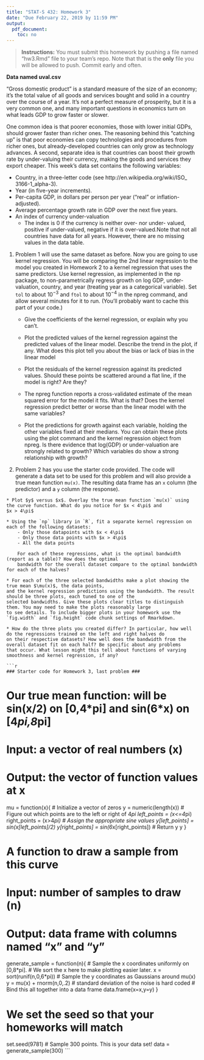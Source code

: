 ```yaml
---
title: "STAT-S 432: Homework 3"
date: "Due February 22, 2019 by 11:59 PM"
output:
  pdf_document:
    toc: no
---
```


>  __Instructions:__ You must submit this homework by pushing a file named "hw3.Rmd" file to your team's repo. Note that that is the __only__ file you will be allowed to push. Commit early and often.


__Data named uval.csv__

"Gross domestic product" is a standard measure of the size of an economy; it's
the total value of all goods and services bought and solid in a country over the course
of a year. It's not a perfect measure of prosperity, but it is a very common one, and
many important questions in economics turn on what leads GDP to grow faster or
slower.


One common idea is that poorer economies, those with lower initial GDPs,
should grower faster than richer ones. The reasoning behind this "catching up" is
that poor economies can copy technologies and procedures from richer ones, but
already-developed countries can only grow as technology advances. A second, separate idea is that countries can boost their growth rate by under-valuing their currency,
making the goods and services they export cheaper.
This week's data set contains the following variables:

  * Country, in a three-letter code (see http://en.wikipedia.org/wiki/ISO_
3166-1_alpha-3).
  * Year (in five-year increments).
  * Per-capita GDP, in dollars per person per year ("real" or inflation-adjusted).
  * Average percentage growth rate in GDP over the next five years.
  * An index of currency under-valuation
      - The index is 0 if the currency is neither over- nor under- valued, 
      positive if under-valued, negative if it is over-valued.Note that not all 
      countries have data for all years. However, there are no missing
      values in the data table.

 1. Problem 1 will use the same dataset as before. Now you are going to use kernel regression. You will
 be comparing the 2nd linear regression to the model you created in Homework 2 to a kernel regression that uses the same predictors. Use kernel regression, as implemented 
 in the np package, to non-parametrically regress growth on log GDP, under-valuation, country, and year 
 (treating year as a categorical variable). Set `tol` to about $10^{-3}$ and `ftol` to about  $10^{-4}$ in the npreg
command, and allow several minutes for it to run. (You’ll probably want to cache this part of your code.)

    * Give the coefficients of the kernel regression, or explain why you can’t.
    
    * Plot the predicted values of the kernel regression against the predicted values of the linear model. Describe the
    trend in the plot, if any. What does this plot tell you about the bias or lack of bias in the linear model
    
    * Plot the residuals of the kernel regression against its predicted values. Should these points be 
    scattered around a flat line, if the model is right? Are they?
    
    * The npreg function reports a cross-validated estimate of the mean squared error for the model it fits. What is that? Does the kernel regression predict better or worse than the linear model with the same variables?
    
    * Plot the predictions for growth against each variable, holding the other variables fixed at their medians. You can obtain these plots using the plot command and the kernel regression object from npreg. Is there evidence that log(GDP) or under-valuation are
strongly related to growth? Which variables do show a strong relationship
with growth?
    
  2. Problem 2 has you use the starter code provided. The code will generate a data set to be used for this problem and will also provide a true mean function `mu(x)`. The resulting data frame has an `x` column (the predictor) and a `y` column (the response).
  
    * Plot $y$ versus $x$. Overlay the true mean function `mu(x)` using the curve function. What do you notice for $x < 4\pi$ and
    $x > 4\pi$
    
    * Using the `np` library in `R`, fit a separate kernel regression on each of the following datasets:
        - Only those datapoints with $x < 4\pi$
        - Only those data points with $x > 4\pi$
        - All the data points
        
        For each of these regressions, what is the optimal bandwidth (report as a table)? How does the optimal
        bandwidth for the overall dataset compare to the optimal bandwidth for each of the halves?
        
    * For each of the three selected bandwidths make a plot showing the true mean $\mu(x)$, the data points, 
    and the kernel regression predictions using the bandwidth. The result should be three plots, each tuned to one of the
    selected bandwidths. Give these plots clear titles to distinguish them. You may need to make the plots reasonably large
    to see details. To include bigger plots in your homework use the `fig.width` and `fig.height` code chunk settings of Rmarkdown.
    
    * How do the three plots you created differ? In particular, how well do the regressions trained on the left and right halves do
    on their respective datasets? How well does the bandwidth from the overall dataset fit on each half? Be specific about any problems
    that occur. What lesson might this tell about functions of varying smoothness and kernel regression, if any?
    
    ```r
    ### Starter code for Homework 3, last problem ###

# Our true mean function: will be sin(x/2) on [0,4*pi] and sin(6*x) on [4*pi,8*pi]
# Input: a vector of real numbers (x)
# Output: the vector of function values at x
mu = function(x){
   # Initialize a vector of zeros
   y = numeric(length(x))
   # Figure out which points are to the left or right of 4*pi
   left_points = (x<=4*pi)
   right_points = (x>4*pi)
   # Assign the appropriate sine values
   y[left_points] = sin(x[left_points]/2)
   y[right_points] = sin(6*x[right_points])
   # Return y
   y
}

# A function to draw a sample from this curve
# Input: number of samples to draw (n)
# Output: data frame with columns named "x" and "y"
generate_sample = function(n){
   # Sample the x coordinates uniformly on [0,8*pi].
   # We sort the x here to make plotting easier later.
   x = sort(runif(n,0,6*pi))
   # Sample the y coordinates as Gaussians around mu(x)
   y = mu(x) + rnorm(n,0,.2) # standard deviation of the noise is hard coded
   # Bind this all together into a data frame
   data.frame(x=x,y=y)
}

# We set the seed so that your homeworks will match
set.seed(9781)
# Sample 300 points.  This is your data set!
data = generate_sample(300)
    ```
    
